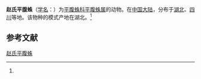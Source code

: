 {{Speciesbox
| name = 赵氏平腹蛛
| status = 
| status_system = 
| image = 
| genus = Gnaphosa
| species = zhaoi
| authority = (Ovtsharenko et Platnick, 1992)<ref name='id14368'>{{cite web| url =http://www.bioinfo.cn/db05/BjdwSpecies.php?action=view&id=14368| title =赵氏平腹蛛| work =《中国动物物种编目数据库》| publisher =中国科学院微生物研究所| author =中国科学院动物研究所| accessdate =2009-04-28| deadurl =yes| archiveurl =https://web.archive.org/web/20160305015254/http://www.bioinfo.cn/db05/BjdwSpecies.php?action=view&id=14368| archivedate =2016-03-05}}</ref>
}}

'''赵氏平腹蛛'''（[[学名|学名]]：{{lang|la|''Gnaphosa zhaoi''}}）为[[平腹蛛科|平腹蛛科]][[平腹蛛属|平腹蛛属]]的动物。在[[中国大陆|中国大陆]]，分布于[[湖北|湖北]]、[[四川|四川]]等地。该物种的模式产地在湖北。<ref name='id14368'/>

== 参考文献 ==
{{reflist}}

{{Wikispecies|Gnaphosa zhaoi}}
{{Taxonbar|from=Q3200066}}

[[Category:平腹蛛属|赵氏平腹蛛]]


{{蜘蛛小作品}}